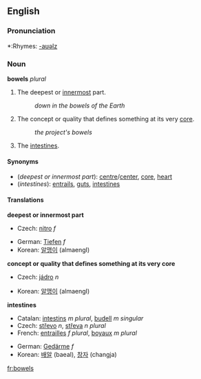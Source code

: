 ==English==

===Pronunciation===
*:Rhymes: [[Rhymes:English:-aʊəlz|-aʊəlz]]

===Noun===
'''bowels''' ''plural''

#The deepest or [[innermost]] part.
#:''down in the bowels of the Earth''
#The concept or quality that defines something at its very [[core]].
#:''the project's bowels''
#The [[intestines]].

====Synonyms====
*(''deepest or innermost part''): [[centre]]/[[center]], [[core]], [[heart]]
*(''intestines''): [[entrails]], [[gut]]s, [[intestine]]s

====Translations====

'''deepest or innermost part'''
{{top}}
*Czech: [[nitro#Czech|nitro]] ''f''
{{mid}}
*German: [[Tiefen]] ''f''
*Korean: [[알맹이]] (almaengI) 
{{bottom}}

'''concept or quality that defines something at its very core'''
{{top}}
*Czech: [[jádro]] ''n''
{{mid}}
*Korean: [[알맹이]] (almaengI) 
{{bottom}}

'''intestines'''
{{top}}
*Catalan: [[intestins]] ''m plural'', [[budell]] ''m singular''
*Czech: [[střevo]] ''n'', [[střeva]] ''n plural''
*French: [[entrailles]] ''f plural'', [[boyaux]] ''m plural''
{{mid}}
*German: [[Gedärme]] ''f''
*Korean: [[배알]] (baeal), [[창자]] (changja)  
{{bottom}}

[[fr:bowels]]